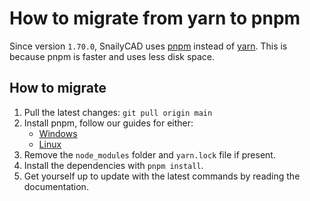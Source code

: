 # How to migrate from yarn to pnpm

Since version `1.70.0`, SnailyCAD uses [pnpm](https://pnpm.js.org/) instead of [yarn](https://yarnpkg.com/).
This is because pnpm is faster and uses less disk space.

## How to migrate

1. Pull the latest changes: `git pull origin main`
2. Install pnpm, follow our guides for either:
   - [Windows](/docs/guides/requirements/how-to-install-node-pnpm-npm)
   - [Linux](/docs/guides/requirements/how-to-install-node-pnpm-npm-linux)
3. Remove the `node_modules` folder and `yarn.lock` file if present.
4. Install the dependencies with `pnpm install`.
5. Get yourself up to update with the latest commands by reading the documentation.

